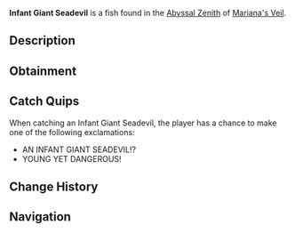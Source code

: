 {{FishInfobox
|image          = Infant Giant Seadevil.png
|rarity         = Legendary
|sea            = First Sea
|location       = [[Abyssal Zenith]]
|sublocation    = 
|sources        = Fishing Rod
|radar_location = 
|prog_speed     = -55
|xp             = 2600
|weather        = Clear
|time           = 
|season         = Autumn
|bait           = Truffle Worm
|base_weight    = 1700
|base_value     = 5000
|weight_range   = 1100
|base_chance    = 0.005
|base_resil     = 12
}}
'''Infant Giant Seadevil''' is a {{Rarity|Legendary}} fish found in the [[Abyssal Zenith]] of [[Mariana's Veil]].

== Description ==
{{Description|A juvenile version of the Giant Seadevil, with a bright lure and razor-sharp teeth.|Bestiary Entry}}

== Obtainment ==
{{Description|Found in the deeper parts of the trench, especially within cool temperatures.|Bestiary Hint}}
{{Fish Availability|
Mariana's Veil/Abyssal Zenith
|top_rods      = 
Leviathan's Fang Rod\72599.05\415148.04;
Ethereal Prism Rod\59210.26\260344.03;
Free Spirit Rod\56725.89\431770.68;
Seraphic Rod\56366.82\267779.76;
No-Life Rod\54574.87\284200.64;
Resourceful Rod\49185.57\352226.04;
Destiny Rod\47463.65\227820.63;
Heaven's Rod\42943.73\223945.79;
Rapid Rod\48538.45\422689.62;
Trident Rod\53568.33\407736.85;
Frog Rod\35432.99\323334.91;
Wildflower Rod\35470.16\311459.9;
Rod Of The Forgotten Fang\51474.66\254762.27;
Challenger's Rod\49898.71\264832.49;
Rod Of The Exalted One\45448.31\241037.77;
Rod Of The Depths\44760.3\233630.23;
Zeus Rod\42738.67\237342.78;
Verdant Shear Rod\41828\235226.79;
Blazebringer Rod\41419.49\255140.85;
Depthseeker Rod\39057.05\231595.42;
Avalanche Rod\34535.88\204869.75;
Volcanic Rod\33374.55\213343.24;
Steady Rod\12437.32\70207.04
|recommended   = Ethereal Prism Rod
}}

== Catch Quips ==
When catching an Infant Giant Seadevil, the player has a chance to make one of the following exclamations:
* AN INFANT GIANT SEADEVIL!?
* YOUNG YET DANGEROUS!

== Change History ==
{{Change History|{{subst:Current Version}}}}

== Navigation ==
{{Fish Navbox|Abyssal Zenith}}